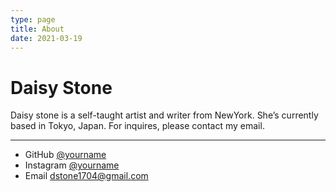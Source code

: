 ```yaml
---
type: page
title: About
date: 2021-03-19
---
```


# Daisy Stone

Daisy stone is a self-taught artist and writer from NewYork. She’s currently based in Tokyo, Japan. For inquires, please contact my email.

---

- GitHub [@yourname](https://github.com/yourname)
- Instagram [@yourname](https://instagram.com/yourname)
- Email dstone1704@gmail.com
